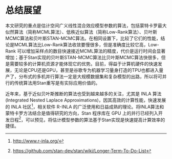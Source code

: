 # 总结展望 {#summary}

本文研究的重点是估计空间广义线性混合效应模型参数的算法，包括蒙特卡罗最大似然算法（简称MCML算法）、低秩近似算法（简称Low-Rank算法）、贝叶斯MCMC算法和贝叶斯STAN-MCMC算法。在相同设置下，比较了它们的性能，结论是MCML算法比Low-Rank算法收敛要慢很多，但是准确度比较它高，Low-Rank 可以增加采样点的数目快速接近MCML算法的精度，代价是运行时间会显著增加；基于Stan实现的贝叶斯STAN-MCMC算法比贝叶斯MCMC算法快很多，但是需要较多的计算机资源才能体现它的优势。目前，得益于计算机硬件的快速发展，无论是CPU还是GPU，甚至是谷歌专为机器学习量身打造的TPU也都进入量产了，分布式的多机并行算法一定是大规模数据集和复杂模型的出路，所以将可并行的传统算法用Stan重写是有实际应用价值的。

近年来，基于近似贝叶斯推断的算法也受到越来越多的关注，尤其是 INLA 算法(Integrated Nested Laplace Approximations)，因其高效的计算性能，快速发展的 INLA 社区^[<http://www.r-inla.org/>]，相关软件 R-INLA 的广泛使用和日益成熟的理论。将INLA算法和蒙特卡罗方法结合是值得研究的方向，Stan 程序库在 GPU 上的并行已经列入开发日程^[<https://github.com/stan-dev/stan/wiki/Longer-Term-To-Do-List>]，可以预见，将估计模型参数的算法基于Stan实现是快速提高计算效率的捷径。


<!-- 数据模拟和案例分析的部分，还可以增加响应变量服从指数族其它分布的情形，如泊松分布。算法性能的比较可以同时考虑时间和计算平台，记录多次运行同一个算法的时间数据，比较它们所耗时间的分布差异，可以获得更加可靠的结果。计算平台如多核，多线程，甚至集群环境的实现和比较，可以获得算法扩展性方面的结论。此外，不能单纯看算法实现的语言方式，从文中的计算结果来看，R 语言的性能是弱于 C++ （ Stan 是基于 C++ 的计算库，需要先编译源码和加载动态链接库）的，但是利用 R 编程可以快速实现算法原型。 INLA 算法和软件非常高效的表现，得益于随机偏微分方程已有的实现算法和近似手段，如三角网格划分，迭代格式让算法有更快的收敛速度，近似效果没有 MCML 和 Low-Rank 好。由此可知，算法的选择需要去做效果和效率的平衡， Stan 更新迭代的速度很快，可在不久的将来进入应用界，但是却也要求更多的学习成本和优化技巧。 -->


```{=latex}
\setlength{\bibsep}{0ex}
\bibliography{latex/refer.bib,latex/book.bib}
```
